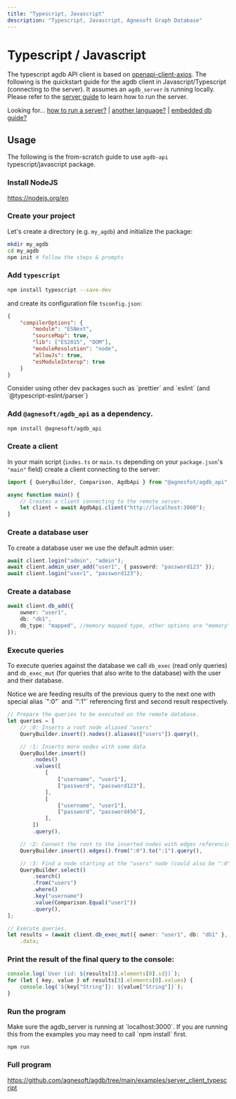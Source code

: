 ```yaml
---
title: "Typescript, Javascript"
description: "Typescript, Javascript, Agnesoft Graph Database"
---
```



# Typescript / Javascript

The typescript agdb API client is based on [openapi-client-axios](https://www.npmjs.com/package/openapi-client-axios). The following is the quickstart guide for the agdb client in Javascript/Typescript (connecting to the server). It assumes an `agdb_server` is running locally. Please refer to the [server guide](/docs/guides/how-to-run-server) to learn how to run the server.

Looking for... [how to run a server?](/docs/guides/how-to-run-server) | [another language?](/api-docs/openapi) | [embedded db guide?](/docs/guides/quickstart)

## Usage

The following is the from-scratch guide to use `agdb-api` typescript/javascript package.

<Steps>

### Install NodeJS

https://nodejs.org/en

### Create your project

Let's create a directory (e.g. `my_agdb`) and initialize the package:

```bash
mkdir my_agdb
cd my_agdb
npm init # follow the steps & prompts
```

### Add `typescript`

```bash
npm install typescript --save-dev
```

and create its configuration file `tsconfig.json`:

```json
{
    "compilerOptions": {
        "module": "ESNext",
        "sourceMap": true,
        "lib": ["ES2015", "DOM"],
        "moduleResolution": "node",
        "allowJs": true,
        "esModuleInterop": true
    }
}
```

<Callout>
    Consider using other dev packages such as `prettier` and `eslint` (and
    `@typescript-eslint/parser`)
</Callout>

### Add `@agnesoft/agdb_api` as a dependency.

```bash
npm install @agnesoft/agdb_api
```

### Create a client

In your main script (`indes.ts` or `main.ts` depending on your `package.json`'s `"main"` field) create a client connecting to the server:

```ts
import { QueryBuilder, Comparison, AgdbApi } from "@agnesfot/agdb_api";

async function main() {
    // Creates a client connecting to the remote server.
    let client = await AgdbApi.client("http://localhost:3000");
}
```

### Create a database user

To create a database user we use the default admin user:

```ts
await client.login("admin", "admin");
await client.admin_user_add("user1", { password: "password123" });
await client.login("user1", "password123");
```

### Create a database

```ts
await client.db_add({
    owner: "user1",
    db: "db1",
    db_type: "mapped", //memory mapped type, other options are "memory" and "file"
});
```

### Execute queries

To execute queries against the database we call `db_exec` (read only queries) and `db_exec_mut` (for queries that also write to the database) with the user and their database.

<Callout type="info">
    Notice we are feeding results of the previous query to the next one with
    special alias `":0"` and `":1"` referencing first and second result
    respectively.
</Callout>

```ts
// Prepare the queries to be executed on the remote database.
let queries = [
    // :0: Inserts a root node aliased "users"
    QueryBuilder.insert().nodes().aliases(["users"]).query(),

    // :1: Inserts more nodes with some data
    QueryBuilder.insert()
        .nodes()
        .values([
            [
                ["username", "user1"],
                ["password", "password123"],
            ],
            [
                ["username", "user1"],
                ["password", "password456"],
            ],
        ])
        .query(),

    // :2: Connect the root to the inserted nodes with edges referencing both from previous queries
    QueryBuilder.insert().edges().from(":0").to(":1").query(),

    // :3: Find a node starting at the "users" node (could also be ":0" in this instance) with specific username
    QueryBuilder.select()
        .search()
        .from("users")
        .where()
        .key("username")
        .value(Comparison.Equal("user1"))
        .query(),
];

// Execute queries.
let results = (await client.db_exec_mut({ owner: "user1", db: "db1" }, queries))
    .data;
```

### Print the result of the final query to the console:

```ts
console.log(`User (id: ${results[3].elements[0].id})`);
for (let { key, value } of results[3].elements[0].values) {
    console.log(`${key["String"]}: ${value["String"]}`);
}
```

### Run the program

<Callout type="warning">
    Make sure the agdb_server is running at `localhost:3000`.
</Callout>

<Callout>
    If you are running this from the examples you may need to call `npm install`
    first.
</Callout>

```
npm run
```

### Full program

https://github.com/agnesoft/agdb/tree/main/examples/server_client_typescript

</Steps>
